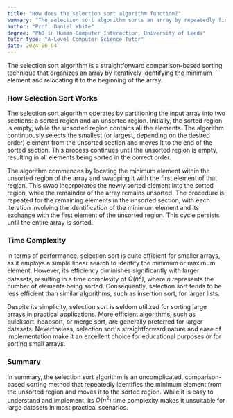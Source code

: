 ```yaml
---
title: "How does the selection sort algorithm function?"
summary: "The selection sort algorithm sorts an array by repeatedly finding the minimum element and moving it to the beginning."
author: "Prof. Daniel White"
degree: "PhD in Human-Computer Interaction, University of Leeds"
tutor_type: "A-Level Computer Science Tutor"
date: 2024-06-04
---
```


The selection sort algorithm is a straightforward comparison-based sorting technique that organizes an array by iteratively identifying the minimum element and relocating it to the beginning of the array.

### How Selection Sort Works

The selection sort algorithm operates by partitioning the input array into two sections: a sorted region and an unsorted region. Initially, the sorted region is empty, while the unsorted region contains all the elements. The algorithm continuously selects the smallest (or largest, depending on the desired order) element from the unsorted section and moves it to the end of the sorted section. This process continues until the unsorted region is empty, resulting in all elements being sorted in the correct order.

The algorithm commences by locating the minimum element within the unsorted region of the array and swapping it with the first element of that region. This swap incorporates the newly sorted element into the sorted region, while the remainder of the array remains unsorted. The procedure is repeated for the remaining elements in the unsorted section, with each iteration involving the identification of the minimum element and its exchange with the first element of the unsorted region. This cycle persists until the entire array is sorted.

### Time Complexity

In terms of performance, selection sort is quite efficient for smaller arrays, as it employs a simple linear search to identify the minimum or maximum element. However, its efficiency diminishes significantly with larger datasets, resulting in a time complexity of $O(n^2)$, where $n$ represents the number of elements being sorted. Consequently, selection sort tends to be less efficient than similar algorithms, such as insertion sort, for larger lists.

Despite its simplicity, selection sort is seldom utilized for sorting large arrays in practical applications. More efficient algorithms, such as quicksort, heapsort, or merge sort, are generally preferred for larger datasets. Nevertheless, selection sort's straightforward nature and ease of implementation make it an excellent choice for educational purposes or for sorting small arrays.

### Summary

In summary, the selection sort algorithm is an uncomplicated, comparison-based sorting method that repeatedly identifies the minimum element from the unsorted region and moves it to the sorted region. While it is easy to understand and implement, its $O(n^2)$ time complexity makes it unsuitable for large datasets in most practical scenarios.
    